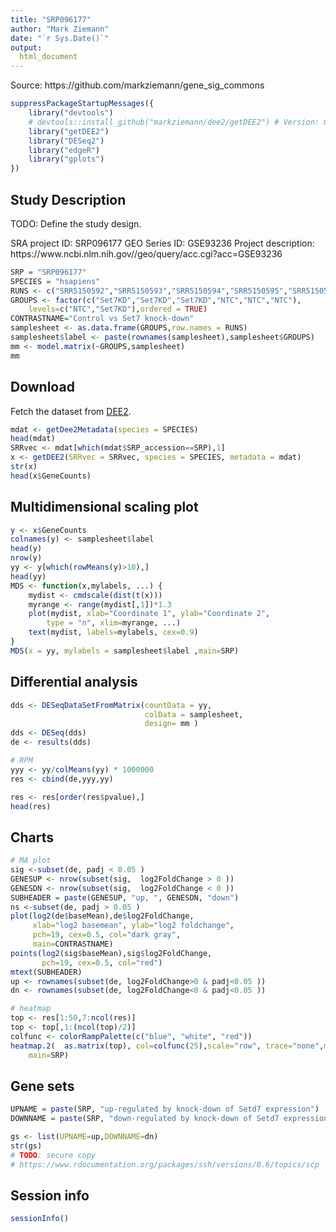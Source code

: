 ```yaml
---
title: "SRP096177"
author: "Mark Ziemann"
date: "`r Sys.Date()`"
output:
  html_document
---
```

Source: https://github.com/markziemann/gene_sig_commons

```r
suppressPackageStartupMessages({
    library("devtools")
    # devtools::install_github("markziemann/dee2/getDEE2") # Version: 0.0.4
    library("getDEE2")
    library("DESeq2")
    library("edgeR")
    library("gplots") 
})
```

## Study Description

TODO: Define the study design.

SRA project ID: SRP096177
GEO Series ID: GSE93236
Project description: https://www.ncbi.nlm.nih.gov//geo/query/acc.cgi?acc=GSE93236

```r
SRP = "SRP096177"
SPECIES = "hsapiens"
RUNS <- c("SRR5150592","SRR5150593","SRR5150594","SRR5150595","SRR5150596","SRR5150597")
GROUPS <- factor(c("Set7KD","Set7KD","Set7KD","NTC","NTC","NTC"), 
    levels=c("NTC","Set7KD"),ordered = TRUE)
CONTRASTNAME="Control vs Set7 knock-down"
samplesheet <- as.data.frame(GROUPS,row.names = RUNS)
samplesheet$label <- paste(rownames(samplesheet),samplesheet$GROUPS)
mm <- model.matrix(~GROUPS,samplesheet)
mm
```
## Download

Fetch the dataset from [DEE2](http://dee2.io).

```r
mdat <- getDee2Metadata(species = SPECIES)
head(mdat)
SRRvec <- mdat[which(mdat$SRP_accession==SRP),1]
x <- getDEE2(SRRvec = SRRvec, species = SPECIES, metadata = mdat)
str(x)
head(x$GeneCounts)

```

## Multidimensional scaling plot

```r
y <- x$GeneCounts
colnames(y) <- samplesheet$label
head(y)  
nrow(y)
yy <- y[which(rowMeans(y)>10),]
head(yy)
MDS <- function(x,mylabels, ...) {
    mydist <- cmdscale(dist(t(x)))
    myrange <- range(mydist[,1])*1.3
    plot(mydist, xlab="Coordinate 1", ylab="Coordinate 2", 
        type = "n", xlim=myrange, ...)
    text(mydist, labels=mylabels, cex=0.9) 
}
MDS(x = yy, mylabels = samplesheet$label ,main=SRP)

```

## Differential analysis

```r
dds <- DESeqDataSetFromMatrix(countData = yy,
                              colData = samplesheet,
                              design= mm )
dds <- DESeq(dds)
de <- results(dds)

# RPM
yyy <- yy/colMeans(yy) * 1000000
res <- cbind(de,yyy,yy)

res <- res[order(res$pvalue),]
head(res)
```

## Charts

```r
# MA plot
sig <-subset(de, padj < 0.05 )
GENESUP <- nrow(subset(sig,  log2FoldChange > 0 ))
GENESDN <- nrow(subset(sig,  log2FoldChange < 0 ))
SUBHEADER = paste(GENESUP, "up, ", GENESDN, "down")
ns <-subset(de, padj > 0.05 )
plot(log2(de$baseMean),de$log2FoldChange, 
     xlab="log2 basemean", ylab="log2 foldchange",
     pch=19, cex=0.5, col="dark gray",
     main=CONTRASTNAME)
points(log2(sig$baseMean),sig$log2FoldChange,
       pch=19, cex=0.5, col="red")
mtext(SUBHEADER)
up <- rownames(subset(de, log2FoldChange>0 & padj<0.05 ))
dn <- rownames(subset(de, log2FoldChange<0 & padj<0.05 ))

# heatmap
top <- res[1:50,7:ncol(res)]
top <- top[,1:(ncol(top)/2)]
colfunc <- colorRampPalette(c("blue", "white", "red"))
heatmap.2(  as.matrix(top), col=colfunc(25),scale="row", trace="none",margins = c(6,6), cexRow=.4,
    main=SRP)
```

##  Gene sets
```r
UPNAME = paste(SRP, "up-regulated by knock-down of Setd7 expression")
DOWNNAME = paste(SRP, "down-regulated by knock-down of Setd7 expression")

gs <- list(UPNAME=up,DOWNNAME=dn)
str(gs)
# TODO: secure copy
# https://www.rdocumentation.org/packages/ssh/versions/0.6/topics/scp
```

## Session info
```r
sessionInfo()
```